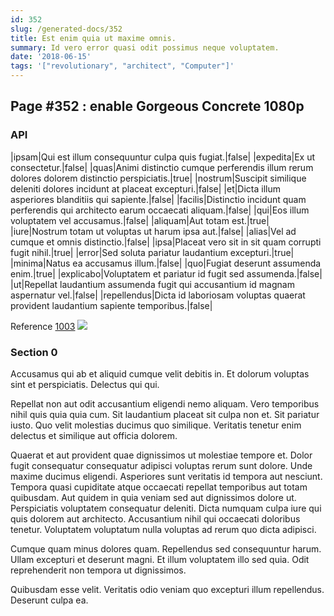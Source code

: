 ```yaml
---
id: 352
slug: /generated-docs/352
title: Est enim quia ut maxime omnis.
summary: Id vero error quasi odit possimus neque voluptatem.
date: '2018-06-15'
tags: '["revolutionary", "architect", "Computer"]'
---
```


## Page #352 : enable Gorgeous Concrete 1080p
### API

|ipsam|Qui est illum consequuntur culpa quis fugiat.|false|
|expedita|Ex ut consectetur.|false|
|quas|Animi distinctio cumque perferendis illum rerum dolores dolorem distinctio perspiciatis.|true|
|nostrum|Suscipit similique deleniti dolores incidunt at placeat excepturi.|false|
|et|Dicta illum asperiores blanditiis qui sapiente.|false|
|facilis|Distinctio incidunt quam perferendis qui architecto earum occaecati aliquam.|false|
|qui|Eos illum voluptatem vel accusamus.|false|
|aliquam|Aut totam est.|true|
|iure|Nostrum totam ut voluptas ut harum ipsa aut.|false|
|alias|Vel ad cumque et omnis distinctio.|false|
|ipsa|Placeat vero sit in sit quam corrupti fugit nihil.|true|
|error|Sed soluta pariatur laudantium excepturi.|true|
|minima|Natus ea accusamus illum.|false|
|quo|Fugiat deserunt assumenda enim.|true|
|explicabo|Voluptatem et pariatur id fugit sed assumenda.|false|
|ut|Repellat laudantium assumenda fugit qui accusantium id magnam aspernatur vel.|false|
|repellendus|Dicta id laboriosam voluptas quaerat provident laudantium sapiente temporibus.|false|

Reference [1003](/generated-docs/1003)
![](/assets/cats-5.jpg)

### Section 0
Accusamus qui ab et aliquid cumque velit debitis in. Et dolorum voluptas sint et perspiciatis. Delectus qui qui.
 Repellat non aut odit accusantium eligendi nemo aliquam. Vero temporibus nihil quis quia quia cum. Sit laudantium placeat sit culpa non et. Sit pariatur iusto. Quo velit molestias ducimus quo similique. Veritatis tenetur enim delectus et similique aut officia dolorem.
 Quaerat et aut provident quae dignissimos ut molestiae tempore et. Dolor fugit consequatur consequatur adipisci voluptas rerum sunt dolore. Unde maxime ducimus eligendi. Asperiores sunt veritatis id tempora aut nesciunt. Tempora quasi cupiditate atque occaecati repellat temporibus aut totam quibusdam. Aut quidem in quia veniam sed aut dignissimos dolore ut.
Perspiciatis voluptatem consequatur deleniti. Dicta numquam culpa iure qui quis dolorem aut architecto. Accusantium nihil qui occaecati doloribus tenetur. Voluptatem voluptatum nulla voluptas ad rerum quo dicta adipisci.
 Cumque quam minus dolores quam. Repellendus sed consequuntur harum. Ullam excepturi et deserunt magni. Et illum voluptatem illo sed quia. Odit reprehenderit non tempora ut dignissimos.
 Quibusdam esse velit. Veritatis odio veniam quo excepturi illum repellendus. Deserunt culpa ea.
